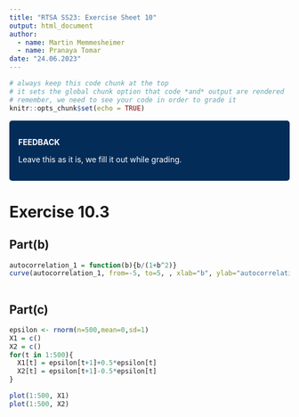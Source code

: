 ```yaml
---
title: "RTSA SS23: Exercise Sheet 10"
output: html_document
author:
  - name: Martin Memmesheimer
  - name: Pranaya Tomar
date: "24.06.2023"
---
```


<!---------------- Some custom CSS. DO NOT CHANGE ANYTHING HERE --------------->
<style>

/*          this styles a box that we are going to use for feedback           */

.feedbackbox {
  padding: 1em;
  background: #042c58;
  color: white;
  border: 2px solid #042c58;  /* RPTU dunkelblau */
  border-radius: 5px;
}

</style>

```r
# always keep this code chunk at the top
# it sets the global chunk option that code *and* output are rendered
# remember, we need to see your code in order to grade it
knitr::opts_chunk$set(echo = TRUE)
```

::: {.feedbackbox}
**FEEDBACK**

Leave this as it is, we fill it out while grading.
:::

<!------------------------- now, your part starts ----------------------------->

# Exercise 10.3

## Part(b)

```r
autocorrelation_1 = function(b){b/(1+b^2)}
curve(autocorrelation_1, from=-5, to=5, , xlab="b", ylab="autocorrelation(b) (t=1)")
  
```

## Part(c)

```r
epsilon <- rnorm(n=500,mean=0,sd=1)
X1 = c()
X2 = c()
for(t in 1:500){
  X1[t] = epsilon[t+1]+0.5*epsilon[t]
  X2[t] = epsilon[t+1]-0.5*epsilon[t]
}

plot(1:500, X1)
plot(1:500, X2)
```

<!------ please separate different exercises with a line ---------------------->